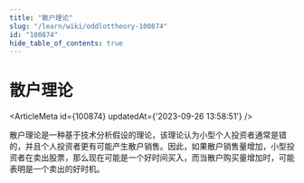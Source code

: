 ```yaml
---
title: "散户理论"
slug: "/learn/wiki/oddlottheory-100874"
id: "100874"
hide_table_of_contents: true
---
```



# 散户理论

<ArticleMeta id={100874} updatedAt={'2023-09-26 13:58:51'} />
<div className='border-solid border-b border-t-0 my-4 border-[var(--ifm-color-gray-300)]' />

散户理论是一种基于技术分析假设的理论，该理论认为小型个人投资者通常是错的，并且个人投资者更有可能产生散户销售。因此，如果散户销售量增加，小型投资者在卖出股票，那么现在可能是一个好时间买入，而当散户购买量增加时，可能表明是一个卖出的好时机。
